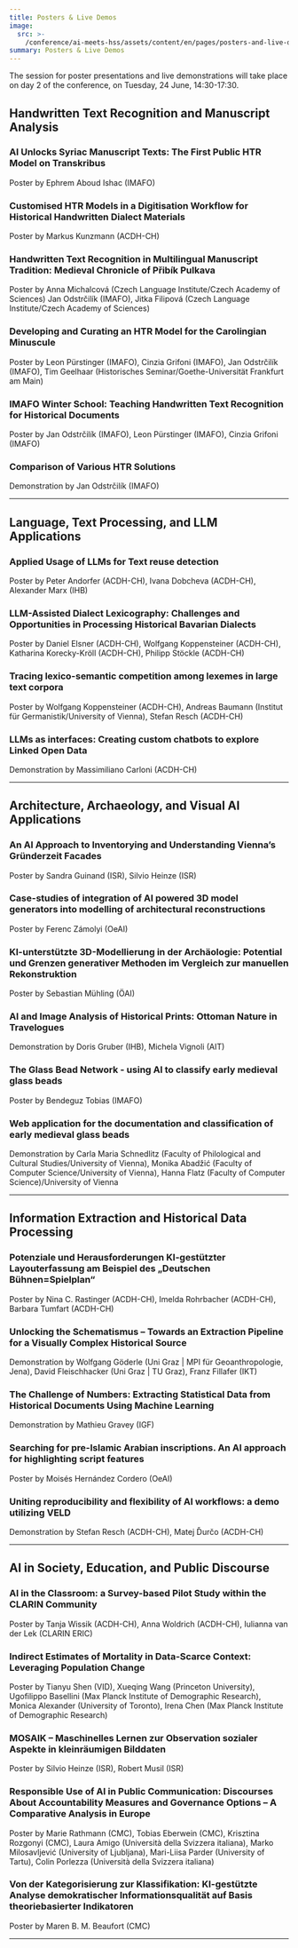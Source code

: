 ```yaml
---
title: Posters & Live Demos
image:
  src: >-
    /conference/ai-meets-hss/assets/content/en/pages/posters-and-live-demos/image/src.jpg
summary: Posters & Live Demos
---
```

The session for poster presentations and live demonstrations will take place on day 2 of the conference, on Tuesday, 24 June, 14:30-17:30.

## Handwritten Text Recognition and Manuscript Analysis

### AI Unlocks Syriac Manuscript Texts: The First Public HTR Model on Transkribus

Poster by Ephrem Aboud Ishac (IMAFO)

### Customised HTR Models in a Digitisation Workflow for Historical Handwritten Dialect Materials

Poster by Markus Kunzmann (ACDH-CH)

### Handwritten Text Recognition in Multilingual Manuscript Tradition: Medieval Chronicle of Přibík Pulkava

Poster by Anna Michalcová (Czech Language Institute/Czech Academy of Sciences) Jan Odstrčilík (IMAFO), Jitka Filipová (Czech Language Institute/Czech Academy of Sciences)

### Developing and Curating an HTR Model for the Carolingian Minuscule

Poster by Leon Pürstinger (IMAFO), Cinzia Grifoni (IMAFO), Jan Odstrčilík (IMAFO), Tim Geelhaar (Historisches Seminar/Goethe-Universität Frankfurt am Main)

### IMAFO Winter School: Teaching Handwritten Text Recognition for Historical Documents

Poster by Jan Odstrčilík (IMAFO), Leon Pürstinger (IMAFO), Cinzia Grifoni (IMAFO)

### Comparison of Various HTR Solutions

Demonstration by Jan Odstrčilík (IMAFO)

---

## Language, Text Processing, and LLM Applications

### Applied Usage of LLMs for Text reuse detection

Poster by Peter Andorfer (ACDH-CH), Ivana Dobcheva (ACDH-CH), Alexander Marx (IHB)

### LLM-Assisted Dialect Lexicography: Challenges and Opportunities in Processing Historical Bavarian Dialects

Poster by Daniel Elsner (ACDH-CH), Wolfgang Koppensteiner (ACDH-CH), Katharina Korecky-Kröll (ACDH-CH), Philipp Stöckle (ACDH-CH)

### Tracing lexico-semantic competition among lexemes in large text corpora

Poster by Wolfgang Koppensteiner (ACDH-CH), Andreas Baumann (Institut für Germanistik/University of Vienna), Stefan Resch (ACDH-CH)

### LLMs as interfaces: Creating custom chatbots to explore Linked Open Data

Demonstration by Massimiliano Carloni (ACDH-CH)

---

## Architecture, Archaeology, and Visual AI Applications

### An AI Approach to Inventorying and Understanding Vienna’s Gründerzeit Facades

Poster by Sandra Guinand (ISR), Silvio Heinze (ISR)

### Case-studies of integration of AI powered 3D model generators into modelling of architectural reconstructions

Poster by Ferenc Zámolyi (OeAI)

### KI-unterstützte 3D-Modellierung in der Archäologie: Potential und Grenzen generativer Methoden im Vergleich zur manuellen Rekonstruktion

Poster by Sebastian Mühling (ÖAI)

### AI and Image Analysis of Historical Prints: Ottoman Nature in Travelogues

Demonstration by Doris Gruber (IHB), Michela Vignoli (AIT)

### The Glass Bead Network - using AI to classify early medieval glass beads

Poster by Bendeguz Tobias (IMAFO)

### Web application for the documentation and classification of early medieval glass beads

Demonstration by Carla Maria Schnedlitz (Faculty of Philological and Cultural Studies/University of Vienna), Monika Abadžić (Faculty of Computer Science/University of Vienna), Hanna Flatz (Faculty of Computer Science)/University of Vienna

---

## Information Extraction and Historical Data Processing

### Potenziale und Herausforderungen KI-gestützter Layouterfassung am Beispiel des „Deutschen Bühnen=Spielplan“

Poster by Nina C. Rastinger (ACDH-CH), Imelda Rohrbacher (ACDH-CH), Barbara Tumfart (ACDH-CH)

### Unlocking the Schematismus – Towards an Extraction Pipeline for a Visually Complex Historical Source

Demonstration by Wolfgang Göderle (Uni Graz | MPI für Geoanthropologie, Jena), David Fleischhacker (Uni Graz | TU Graz), Franz Fillafer (IKT)

### The Challenge of Numbers: Extracting Statistical Data from Historical Documents Using Machine Learning

Demonstration by Mathieu Gravey (IGF)

### Searching for pre-Islamic Arabian inscriptions. An AI approach for highlighting script features

Poster by Moisés Hernández Cordero (OeAI)

### Uniting reproducibility and flexibility of AI workflows: a demo utilizing VELD

Demonstration by Stefan Resch (ACDH-CH), Matej Ďurčo (ACDH-CH)

---

## AI in Society, Education, and Public Discourse

### AI in the Classroom: a Survey-based Pilot Study within the CLARIN Community

Poster by Tanja Wissik (ACDH-CH), Anna Woldrich (ACDH-CH), Iulianna van der Lek (CLARIN ERIC)

### Indirect Estimates of Mortality in Data-Scarce Context: Leveraging Population Change

Poster by Tianyu Shen (VID), Xueqing Wang (Princeton University), Ugofilippo Basellini (Max Planck Institute of Demographic Research), Monica Alexander (University of Toronto), Irena Chen (Max Planck Institute of Demographic Research)

### MOSAIK – Maschinelles Lernen zur Observation sozialer Aspekte in kleinräumigen Bilddaten

Poster by Silvio Heinze (ISR), Robert Musil (ISR)

### Responsible Use of AI in Public Communication: Discourses About Accountability Measures and Governance Options – A Comparative Analysis in Europe

Poster by Marie Rathmann (CMC), Tobias Eberwein (CMC), Krisztina Rozgonyi (CMC), Laura Amigo (Università della Svizzera italiana), Marko Milosavljević (University of Ljubljana), Mari-Liisa Parder (University of Tartu), Colin Porlezza (Università della Svizzera italiana)

### Von der Kategorisierung zur Klassifikation: KI-gestützte Analyse demokratischer  Informationsqualität auf Basis theoriebasierter Indikatoren

Poster by Maren B. M. Beaufort (CMC)

---
